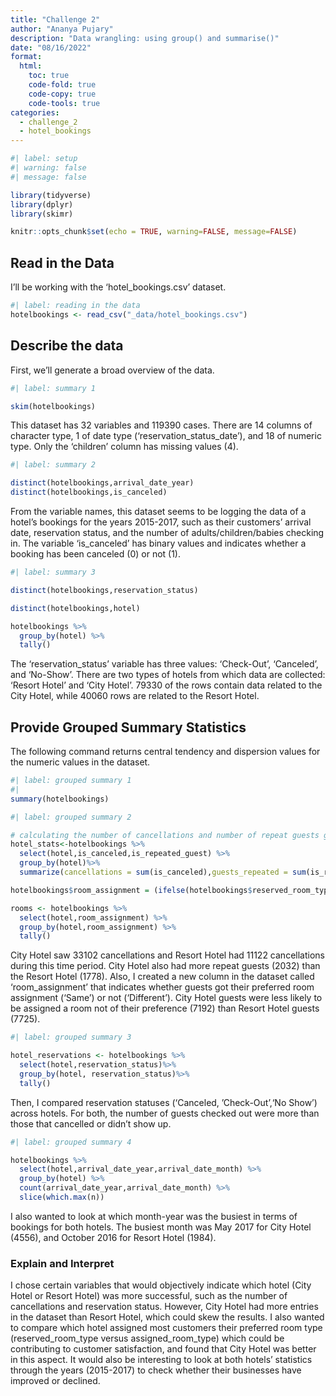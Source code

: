 ```yaml
---
title: "Challenge 2"
author: "Ananya Pujary"
description: "Data wrangling: using group() and summarise()"
date: "08/16/2022"
format:
  html:
    toc: true
    code-fold: true
    code-copy: true
    code-tools: true
categories:
  - challenge_2
  - hotel_bookings
---
```


```r
#| label: setup
#| warning: false
#| message: false

library(tidyverse)
library(dplyr)
library(skimr)

knitr::opts_chunk$set(echo = TRUE, warning=FALSE, message=FALSE)
```

## Read in the Data

I'll be working with the 'hotel_bookings.csv' dataset.
```r
#| label: reading in the data
hotelbookings <- read_csv("_data/hotel_bookings.csv")

```
## Describe the data

First, we'll generate a broad overview of the data.

```r
#| label: summary 1

skim(hotelbookings)

```
This dataset has 32 variables and 119390 cases. There are 14 columns of character type, 1 of date type ('reservation_status_date'), and 18 of numeric type. Only the 'children' column has missing values (4).

```r
#| label: summary 2

distinct(hotelbookings,arrival_date_year) 
distinct(hotelbookings,is_canceled)

```

From the variable names, this dataset seems to be logging the data of a hotel's bookings for the years 2015-2017, such as their customers' arrival date, reservation status, and the number of adults/children/babies checking in. The variable 'is_canceled' has binary values and indicates whether a booking has been canceled (0) or not (1).

```r
#| label: summary 3

distinct(hotelbookings,reservation_status)

distinct(hotelbookings,hotel) 

hotelbookings %>%
  group_by(hotel) %>%
  tally()
```

The 'reservation_status' variable has three values: 'Check-Out', 'Canceled', and 'No-Show'. There are two types of hotels from which data are collected: 'Resort Hotel' and 'City Hotel'. 79330 of the rows contain data related to the City Hotel, while 40060 rows are related to the Resort Hotel.

## Provide Grouped Summary Statistics

The following command returns central tendency and dispersion values for the numeric values in the dataset.

```r
#| label: grouped summary 1
#| 
summary(hotelbookings)
```

```r
#| label: grouped summary 2

# calculating the number of cancellations and number of repeat guests grouped by hotel
hotel_stats<-hotelbookings %>%
  select(hotel,is_canceled,is_repeated_guest) %>%
  group_by(hotel)%>%
  summarize(cancellations = sum(is_canceled),guests_repeated = sum(is_repeated_guest))

hotelbookings$room_assignment = (ifelse(hotelbookings$reserved_room_type==hotelbookings$assigned_room_type, 'Same', 'Different'))

rooms <- hotelbookings %>%
  select(hotel,room_assignment) %>%
  group_by(hotel,room_assignment) %>%
  tally()
```

City Hotel saw 33102 cancellations and Resort Hotel had 11122 cancellations during this time period. City Hotel also had more repeat guests (2032) than the Resort Hotel (1778). Also, I created a new column in the dataset called 'room_assignment' that indicates whether guests got their preferred room assignment ('Same') or not ('Different'). City Hotel guests were less likely to be assigned a room not of their preference (7192) than Resort Hotel guests (7725).


```r
#| label: grouped summary 3

hotel_reservations <- hotelbookings %>%
  select(hotel,reservation_status)%>%
  group_by(hotel, reservation_status)%>%
  tally()
```

Then, I compared reservation statuses ('Canceled, 'Check-Out','No Show') across hotels. For both, the number of guests checked out were more than those that cancelled or didn't show up.

```r
#| label: grouped summary 4

hotelbookings %>% 
  select(hotel,arrival_date_year,arrival_date_month) %>% 
  group_by(hotel) %>% 
  count(arrival_date_year,arrival_date_month) %>%
  slice(which.max(n))

```

I also wanted to look at which month-year was the busiest in terms of bookings for both hotels. The busiest month was May 2017 for City Hotel (4556), and October 2016 for Resort Hotel (1984). 
 
### Explain and Interpret

I chose certain variables that would objectively indicate which hotel (City Hotel or Resort Hotel) was more successful, such as the number of cancellations and reservation status. However, City Hotel had more entries in the dataset than Resort Hotel, which could skew the results. I also wanted to compare which hotel assigned most customers their preferred room type (reserved_room_type versus assigned_room_type) which could be contributing to customer satisfaction, and found that City Hotel was better in this aspect. It would also be interesting to look at both hotels' statistics through the years (2015-2017) to check whether their businesses have improved or declined. 
